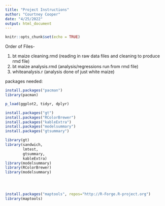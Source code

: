 ```yaml
---
title: "Project Instructions"
author: "Courtney Cooper"
date: "4/25/2022"
output: html_document
---
```


```r
knitr::opts_chunk$set(echo = TRUE)
```
Order of Files-

1. bt maize cleaning.rmd (reading in raw data files and cleaning to produce rmd file)
2. bt maize analysis.rmd (analysis/regressions run from rmd file)
3. whiteanalysis.r (analysis done of just white maize)

packages needed:

```r


install.packages("pacman")
library(pacman)

p_load(ggplot2, tidyr, dplyr)

install.packages("gt")
install.packages("RColorBrewer")
install.packages("kableExtra")
install.packages("modelsummary")
install.packages("gtsummary")

library(gt)
library(sandwich,
        lmtest,
        gtsummary,
        kableExtra)
library(modelsummary)
library(RColorBrewer)
library(modelsummary)




install.packages("maptools", repos="http://R-Forge.R-project.org")
library(maptools)




```

